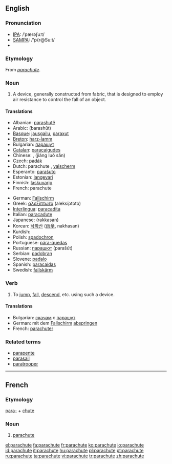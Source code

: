 {{wikipedia|dab=parachute (disambiguation)|parachute}}
==English==

===Pronunciation===
*[[w:IPA|IPA]]: /ˈpærəʃuːt/
*[[w:SAMPA|SAMPA]]: /'p{r@Su:t/
*{{audio|en-us-parachute.ogg|Audio (US)}}

===Etymology===
From {{F.}} ''[[#French|parachute]]''.

===Noun===
{{wikipedia}}
{{en-noun}}

# A device, generally constructed from fabric, that is designed to employ air resistance to control the fall of an object.

====Translations====
{{top}}
*Albanian: [[parashutë]] {{f}}
*Arabic: {{ARchar|[[براشوت]]}} (barashūt) {{m}}
*[[Basque]]: [[jausgailu]], [[paraxut]]
*[[Breton]]: [[harz-lamm]] {{m}}
*Bulgarian: [[парашут]] {{m}}
*[[Catalan]]: [[paracaigudes]] {{m}}
*Chinese: {{ZHchar|[[降落傘]]}}, {{ZHchar|[[降落伞]]}} (jiàng luò sǎn)
*Czech: [[padák]] {{m}}
*Dutch: parachute {{m}}, [[valscherm]] {{n}}
*Esperanto: [[paraŝuto]]
*Estonian: [[langevari]]
*Finnish: [[laskuvarjo]]
*French: parachute {{m}}
{{mid}}
*German: [[Fallschirm]] {{m}}
*Greek: [[αλεξίπτωτο]] (aleksíptoto) {{n}}
*[[Interlingua]]: [[paracadita]]
*Italian: [[paracadute]] {{m}}
*Japanese: {{JAchar|[[落下傘]]}} (rakkasan)
*Korean: [[낙하산]] ([[雨傘]], nakhasan)
*Kurdish: {{KUchar|[[په‌ڕاشوت]]}}
*Polish: [[spadochron]] {{m}}
*Portuguese: [[pára-quedas]] {{m}}
*Russian: [[парашют]] (parašút) {{m}}
*Serbian: [[padobran]]
*Slovene: [[padalo]] {{n}}
*Spanish: [[paracaídas]] {{m}}
*Swedish: [[fallskärm]] {{c}}
{{bottom}}

===Verb===
{{en-verb|parachut|ing}}

# To [[jump]], [[fall]], [[descend]], etc. using such a device.

====Translations====
*Bulgarian: [[скачам]] с [[парашут]]
*German: mit dem [[Fallschirm]] [[abspringen]]
*French: [[parachuter]]

===Related terms===
*[[parapente]]
*[[parasail]]
*[[paratrooper]]

----
==French==
===Etymology===
[[para-]] + [[chute]]

===Noun===
{{fr-noun|m}}
#[[#Noun|parachute]]

[[el:parachute]]
[[fa:parachute]]
[[fr:parachute]]
[[ko:parachute]]
[[io:parachute]]
[[id:parachute]]
[[it:parachute]]
[[hu:parachute]]
[[pl:parachute]]
[[pt:parachute]]
[[ru:parachute]]
[[ta:parachute]]
[[vi:parachute]]
[[tr:parachute]]
[[zh:parachute]]